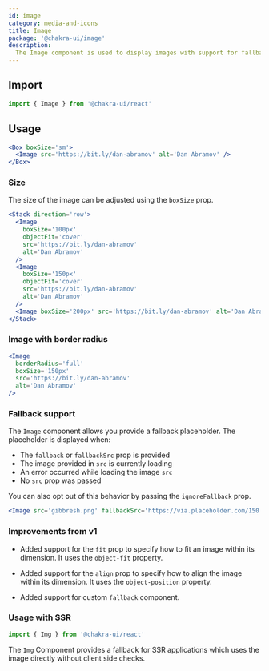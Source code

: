 ```yaml
---
id: image
category: media-and-icons
title: Image
package: '@chakra-ui/image'
description:
  The Image component is used to display images with support for fallback.
---
```


## Import

```js
import { Image } from '@chakra-ui/react'
```

## Usage

```jsx
<Box boxSize='sm'>
  <Image src='https://bit.ly/dan-abramov' alt='Dan Abramov' />
</Box>
```

### Size

The size of the image can be adjusted using the `boxSize` prop.

```jsx
<Stack direction='row'>
  <Image
    boxSize='100px'
    objectFit='cover'
    src='https://bit.ly/dan-abramov'
    alt='Dan Abramov'
  />
  <Image
    boxSize='150px'
    objectFit='cover'
    src='https://bit.ly/dan-abramov'
    alt='Dan Abramov'
  />
  <Image boxSize='200px' src='https://bit.ly/dan-abramov' alt='Dan Abramov' />
</Stack>
```

### Image with border radius

```jsx
<Image
  borderRadius='full'
  boxSize='150px'
  src='https://bit.ly/dan-abramov'
  alt='Dan Abramov'
/>
```

### Fallback support

The `Image` component allows you provide a fallback placeholder. The placeholder
is displayed when:

- The `fallback` or `fallbackSrc` prop is provided
- The image provided in `src` is currently loading
- An error occurred while loading the image `src`
- No `src` prop was passed

You can also opt out of this behavior by passing the `ignoreFallback` prop.

```jsx
<Image src='gibbresh.png' fallbackSrc='https://via.placeholder.com/150' />
```

### Improvements from v1

- Added support for the `fit` prop to specify how to fit an image within its
  dimension. It uses the `object-fit` property.

- Added support for the `align` prop to specify how to align the image within
  its dimension. It uses the `object-position` property.

- Added support for custom `fallback` component.

### Usage with SSR

```js
import { Img } from '@chakra-ui/react'
```

The `Img` Component provides a fallback for SSR applications which uses the
image directly without client side checks.

